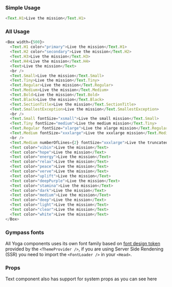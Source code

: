 
### Simple Usage

```javascript reactLive=true
<Text.H1>Live the mission</Text.H1>
```

### All Usage

```javascript reactLive=true
<Box width={500}>
  <Text.H1 color="primary">Live the mission</Text.H1>
  <Text.H2 color="secondary">Live the mission</Text.H2>
  <Text.H3>Live the mission</Text.H3>
  <Text.H4>Live the mission</Text.H4>
  <Text>Live the mission</Text>
  <br />
  <Text.Small>Live the mission</Text.Small>
  <Text.Tiny>Live the mission</Text.Tiny>
  <Text.Regular>Live the mission</Text.Regular>
  <Text.Medium>Live the mission</Text.Medium>
  <Text.Bold>Live the mission</Text.Bold>
  <Text.Black>Live the mission</Text.Black>
  <Text.SectionTitle>Live the mission</Text.SectionTitle>
  <Text.SmallestException>Live the mission</Text.SmallestException>
  <br />
  <Text.Small fontSize="xsmall">Live the small mission</Text.Small>
  <Text.Tiny fontSize="medium">Live the medium mission</Text.Tiny>
  <Text.Regular fontSize="xlarge">Live the xlarge mission</Text.Regular>
  <Text.Medium fontSize="xxxlarge">Live the xxxlarge mission</Text.Medium>
  <br />
  <Text.Medium numberOfLines={2} fontSize="xxxlarge">Live the truncated mission<br />After two lines</Text.Medium>
  <Text color="vibin">Live the mission</Text>
  <Text color="hope">Live the mission</Text>
  <Text color="energy">Live the mission</Text>
  <Text color="relax">Live the mission</Text>
  <Text color="peace">Live the mission</Text>
  <Text color="verve">Live the mission</Text>
  <Text color="uplift">Live the mission</Text>
  <Text color="deepPurple">Live the mission</Text>
  <Text color="stamina">Live the mission</Text>
  <Text color="dark">Live the mission</Text>
  <Text color="medium">Live the mission</Text>
  <Text color="deep">Live the mission</Text>
  <Text color="light">Live the mission</Text>
  <Text color="clear">Live the mission</Text>
  <Text color="white">Live the mission</Text>
</Box>
```

### Gympass fonts

All Yoga components uses its own font family based on
[font design token](https://gympass.github.io/yoga/guidelines/tokens/fonts)
provided by the `<ThemeProvider />`, if you are using Server Side Rendening
(SSR) you need to import the `<FontLoader />` in your `<Head>`.

### Props

Text component also has support for system props as you can see <GatsbyLink to="/system/getting-started">here</GatsbyLink>

<PropsTable component="Text" platform="web" />
